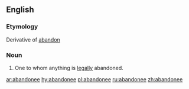 ==English==

===Etymology===
Derivative of [[abandon]]

===Noun===
{{en-noun}}

# {{legal}} One to whom anything is [[legally]] abandoned.

[[ar:abandonee]]
[[hy:abandonee]]
[[pl:abandonee]]
[[ru:abandonee]]
[[zh:abandonee]]